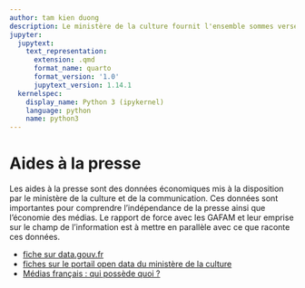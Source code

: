 ```yaml
---
author: tam kien duong
description: Le ministère de la culture fournit l'ensemble sommes versées sous forme d'aide aux différents médias et groupes de presse.
jupyter:
  jupytext:
    text_representation:
      extension: .qmd
      format_name: quarto
      format_version: '1.0'
      jupytext_version: 1.14.1
  kernelspec:
    display_name: Python 3 (ipykernel)
    language: python
    name: python3
---
```


# Aides à la presse

Les aides à la presse sont des données économiques mis à la disposition par le ministère de la culture et de la communication.
Ces données sont importantes pour comprendre l'indépendance de la presse ainsi que l'économie des médias.
Le rapport de force avec les GAFAM et leur emprise sur le champ de l'information est à mettre en parallèle avec ce que raconte ces données.


- [fiche sur data.gouv.fr][1]
- [fiches sur le portail open data du ministère de la culture][2]
- [Médias français : qui possède quoi ?][3]

[1]: https://www.data.gouv.fr/fr/datasets/aides-a-la-presse-1/
[2]: https://data.culture.gouv.fr/explore/?disjunctive.theme=&disjunctive.keyword=&sort=modified&q=aide
[3]: https://github.com/mdiplo/Medias_francais


